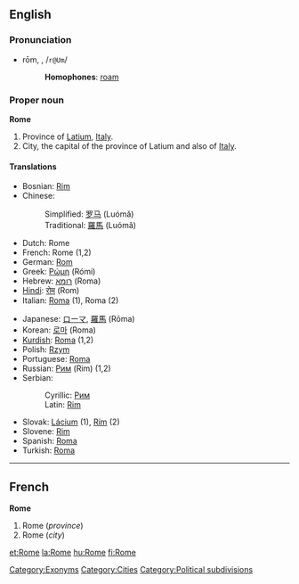 ==English==

{{rank|enter|consider|provided|969|Rome|twelve|opposite|vast}}

===Pronunciation===
*rōm, {{Unicode|/rəʊm/}}, /<tt>r@Um</tt>/
*:'''Homophones''': [[roam]]
*:{{Unicode|[[Rhymes:English:-əʊm|Rhymes: -əʊm]]}}

===Proper noun===
'''Rome'''

#Province of [[Latium]], [[Italy]].
#City, the capital of the province of Latium and also of [[Italy]].

====Translations====
{{top}}
*Bosnian: [[Rim]] {{m}}
*Chinese:
*:Simplified: [[罗马]] (Luómǎ)
*:Traditional: [[羅馬]] (Luómǎ)
*Dutch: Rome
*French: Rome {{f}} (1,2)
*German: [[Rom]] {{n}}
*Greek: [[Ρώμη]] (Rómi) {{f}}
*Hebrew: [[רומא]] (Roma) {{f}}
*[[Hindi]]: [[रोम]] (Rom)
*Italian: [[Roma]] (1), Roma {{f}} (2)
{{mid}}
*Japanese: [[ローマ]], [[羅馬]] (Rōma)
*Korean: [[로마]] (Roma)
*[[Kurdish]]: [[Roma]] (1,2)
*Polish: [[Rzym]] {{m}}
*Portuguese: [[Roma]] {{f}}
*Russian: [[Рим]] (Rim) {{m}} (1,2)
*Serbian:
*:Cyrillic: [[Рим]] {{m}}
*:Latin: [[Rim]] {{m}}
*Slovak: [[Lácium]] {{n}} (1), [[Rím]] {{m}} (2)
*Slovene: [[Rim]] {{m}}
*Spanish: [[Roma]]
*Turkish: [[Roma]]
{{bottom}}

[[Category:Exonyms]]
[[Category:Cities]]
[[Category:Political subdivisions]]


----
==French==
'''Rome''' {{f}}

#Rome (''province'')
#Rome (''city'')

[[et:Rome]]
[[la:Rome]]
[[hu:Rome]]
[[fi:Rome]]